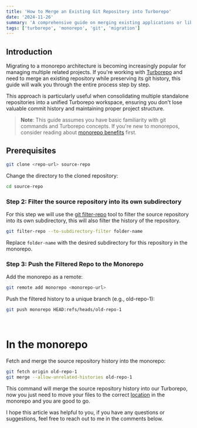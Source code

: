 ```yaml
---
title: 'How to Merge an Existing Git Repository into Turborepo'
date: '2024-11-26'
summary: 'A comprehensive guide on merging existing applications or libraries into a Turborepo monorepo while preserving git history.'
tags: ['turborepo', 'monorepo', 'git', 'migration']
---
```


## Introduction

Migrating to a monorepo architecture is becoming increasingly popular for managing multiple related projects. If you're working with [Turborepo](https://turbo.build/repo/docs) and need to merge an existing repository while preserving its git history, this guide will walk you through the entire process step by step.

This approach is particularly useful when consolidating multiple standalone repositories into a unified Turborepo workspace, ensuring you don't lose valuable commit history and maintaining proper project structure.

> **Note**: This guide assumes you have basic familiarity with git commands and Turborepo concepts. If you're new to monorepos, consider reading about [monorepo benefits](https://turbo.build/repo/docs/handbook/what-is-a-monorepo) first.

## Prerequisites

```bash
git clone <repo-url> source-repo
```

Change the directory to the cloned repository:

```bash
cd source-repo
```

### Step 2: Filter the source repository into its own subdirectory

For this step we will use the [git filter-repo](https://github.com/newren/git-filter-repo) tool to filter the source repository into its own subdirectory, this will also filter the history of the repository.

```bash
git filter-repo --to-subdirectory-filter folder-name
```

Replace `folder-name` with the desired subdirectory for this repository in the monorepo.

### Step 3: Push the Filtered Repo to the Monorepo

Add the monorepo as a remote:

```bash
git remote add monorepo <monorepo-url>
```

Push the filtered history to a unique branch (e.g., old-repo-1):

```bash
git push monorepo HEAD:refs/heads/old-repo-1
```

<br />

# In the monorepo

Fetch and merge the source repository history into the monorepo:

```bash
git fetch origin old-repo-1
git merge --allow-unrelated-histories old-repo-1
```

This command will merge the source repository history into our Turborepo, now you just need to move your files to the correct [location](https://turbo.build/repo/docs/crafting-your-repository/structuring-a-repository#anatomy-of-a-workspace) in the monorepo and you are good to go.

I hope this article was helpful to you, if you have any questions or suggestions, feel free to reach out to me in the comments below.
